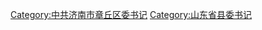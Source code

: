 {{noteTA
|1=zh-hant:章邱;zh-hans:章丘
}}
[[Category:中共济南市章丘区委书记|Category:中共济南市章丘区委书记]]
[[Category:山东省县委书记|Category:山东省县委书记]]